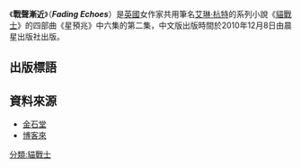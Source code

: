 {{no footnotes|time=2014-01-26T07:44:35+00:00}}
{{trivia|time=2014-01-26T07:44:35+00:00}}
{{noteTA|G1=貓戰士}}
{{Infobox Book 
| name                 = 戰聲漸近
| author               = [[艾琳·杭特|艾琳·杭特]]
| title_orig           = Starlight
| translator           = 高子梅
| illustrator          =
| cover_artist         = 北士品牌設計顧問
| country              = [[英國|英國]]
| language             = {{flagicon|UK}} [[英語|英語]]<br>{{flagicon|TWN}} [[繁體中文|繁體中文]]
| series               = 《貓戰士：星預兆》
| subject              = 
| genre                = 奇幻文學
| publisher            = {{flagicon|UK}} [[哈潑·柯林斯出版社|哈潑·柯林斯出版社]]<br>{{flagicon|TWN}} [[晨星出版社|晨星出版社]]
| release_date         = 2010年12月8日
| media_type           = 
| pages                = 
| format               =
| isbn                 = 
| oclc                 = 
| preceded_by          = [[第四見習生|第四見習生]]
| followed_by          = [[星夜私語|星夜私語]]
}}

《'''戰聲漸近'''》（'''''Fading Echoes'''''）是[[英國|英國]]女作家共用筆名[[艾琳·杭特|艾琳·杭特]]的系列小說《[[貓戰士|貓戰士]]》的四部曲《星預兆》中六集的第二集，中文版出版時間於2010年12月8日由晨星出版社出版。

==出版標語==
{{cquote|黑暗森林勢力興起！<br>
誰會為虎星賣命，成為雷族叛徒？
}}
{{cquote|他們必須復仇，<br>
遠古以來的不平之聲都將一次弭平。
}}

==資料來源==
* [http://www.kingstone.com.tw/book/book_page.asp?kmcode=2018740664657&lid=search&actid=wise 金石堂] {{Wayback|url=http://www.kingstone.com.tw/book/book_page.asp?kmcode=2018740664657&lid=search&actid=wise |date=20140201233212 }}
* [http://www.books.com.tw/products/0010488577 博客來] {{Wayback|url=http://www.books.com.tw/products/0010488577 |date=20160305073949 }}

{{Warriorcats}}

[[分類:貓戰士|分類:貓戰士]]